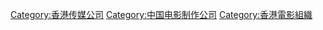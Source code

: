 [[Category:香港传媒公司|Category:香港传媒公司]]
[[Category:中国电影制作公司|Category:中国电影制作公司]]
[[Category:香港電影組織|Category:香港電影組織]]